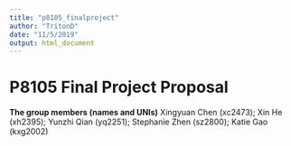 ```yaml
---
title: "p8105_finalproject"
author: "TritonD"
date: "11/5/2019"
output: html_document
---
```


# P8105 Final Project Proposal 

**The group members (names and UNIs)**
Xingyuan Chen (xc2473);  Xin He (xh2395); Yunzhi Qian (yq2251); Stephanie Zhen (sz2800); Katie Gao (kxg2002)


